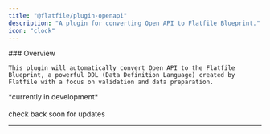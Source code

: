 ```yaml
---
title: "@flatfile/plugin-openapi"
description: "A plugin for converting Open API to Flatfile Blueprint."
icon: "clock"
---
```


<div className="grid sm:grid-cols-6 gap-x-6 flex" style={{alignItems: 'flex-middle'}}>
  <div className="col-span-3">
    ### Overview

    This plugin will automatically convert Open API to the Flatfile Blueprint, a powerful DDL (Data Definition Language) created by Flatfile with a focus on validation and data preparation.

  </div>
  <div className="hidden sm:block col-span-3">
    <CardGroup cols={1}>
        <Card title="@flatfile/plugin-convert-openapi" href="https://github.com/FlatFilers/flatfile-plugins/tree/main/plugins/openapi" icon="github" >
        *currently in development*<br/>
        <br/>
        check back soon for updates
        </Card>
    </CardGroup>
  </div>
</div>

---